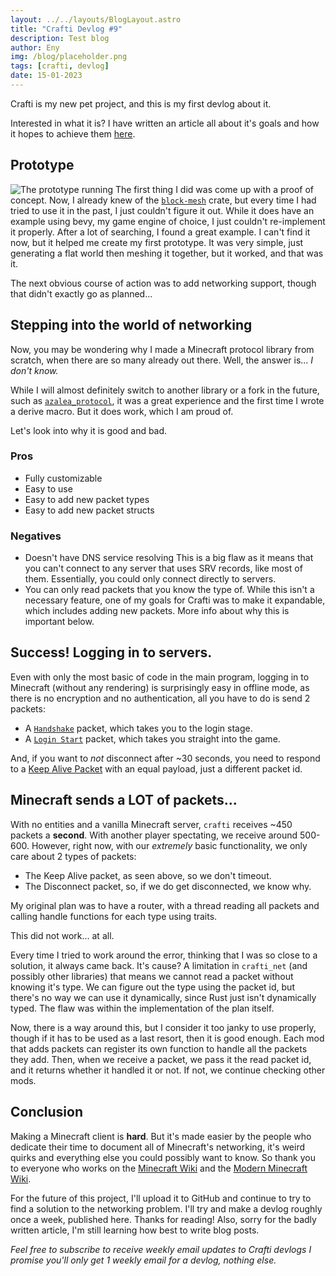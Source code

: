 ```yaml
---
layout: ../../layouts/BlogLayout.astro
title: "Crafti Devlog #9"
description: Test blog
author: Eny
img: /blog/placeholder.png
tags: [crafti, devlog]
date: 15-01-2023
---
```

Crafti is my new pet project, and this is my first devlog about it. 

Interested in what it is? I have written an article all about it's goals and how it hopes to achieve them [here](/blog/what-is-crafti).


## Prototype
![The prototype running](https://media.discordapp.net/attachments/1052639944218255420/1140709274192973824/image.png)
The first thing I did was come up with a proof of concept. Now, I already knew of the [`block-mesh`](https://crates.io/crates/block-mesh) crate, but every time I had tried to use it in the past, I just couldn't figure it out. While it does have an example using bevy, my game engine of choice, I just couldn't re-implement it properly. 
After a lot of searching, I found a great example. I can't find it now, but it helped me create my first prototype. It was very simple, just generating a flat world then meshing it together, but it worked, and that was it. 

The next obvious course of action was to add networking support, though that didn't exactly go as planned...

## Stepping into the world of networking
Now, you may be wondering why I made a Minecraft protocol library from scratch, when there are so many already out there. 
Well, the answer is... *I don't know.*

While I will almost definitely switch to another library or a fork in the future, such as [`azalea_protocol`](https://crates.io/crates/azalea-protocol), it was a great experience and the first time I wrote a derive macro. But it does work, which I am proud of. 

Let's look into why it is good and bad.
### Pros
- Fully customizable
- Easy to use
- Easy to add new packet types
- Easy to add new packet structs
### Negatives
- Doesn't have DNS service resolving
This is a big flaw as it means that you can't connect to any server that uses SRV records, like most of them. Essentially, you could only connect directly to servers. 
- You can only read packets that you know the type of. 
While this isn't a necessary feature, one of my goals for Crafti was to make it expandable, which includes adding new packets. More info about why this is important below. 

## Success! Logging in to servers. 
Even with only the most basic of code in the main program, logging in to Minecraft (without any rendering) is surprisingly easy in offline mode, as there is no encryption and no authentication, all you have to do is send 2 packets:
- A [`Handshake`](https://wiki.vg/Protocol#Handshake) packet, which takes you to the login stage. 
- A [`Login Start`](https://wiki.vg/Protocol#Login_Start) packet, which takes you straight into the game. 

And, if you want to *not* disconnect after ~30 seconds, you need to respond to a [Keep Alive Packet](https://wiki.vg/Protocol#Keep_Alive) with an equal payload, just a different packet id. 

## Minecraft sends a LOT of packets...
With no entities and a vanilla Minecraft server, `crafti` receives ~450 packets a **second**. With another player spectating, we receive around 500-600. However, right now, with our *extremely* basic functionality, we only care about 2 types of packets:
- The Keep Alive packet, as seen above, so we don't timeout. 
- The Disconnect packet, so, if we do get disconnected, we know why.

My original plan was to have a router, with a thread reading all packets and calling handle functions for each type using traits. 

This did not work... at all. 

Every time I tried to work around the error, thinking that I was so close to a solution, it always came back. 
It's cause? A limitation in `crafti_net` (and possibly other libraries) that means we cannot read a packet without knowing it's type. We can figure out the type using the packet id, but there's no way we can use it dynamically, since Rust just isn't dynamically typed. 
The flaw was within the implementation of the plan itself. 

Now, there is a way around this, but I consider it too janky to use properly, though if it has to be used as a last resort, then it is good enough. 
Each mod that adds packets can register its own function to handle all the packets they add. Then, when we receive a packet, we pass it the read packet id, and it returns whether it handled it or not. If not, we continue checking other mods. 

## Conclusion
Making a Minecraft client is **hard**. But it's made easier by the people who dedicate their time to document all of Minecraft's networking, it's weird quirks and everything else you could possibly want to know. So thank you to everyone who works on the [Minecraft Wiki](https://minecraft.wiki) and the [Modern Minecraft Wiki](https://wiki.vg). 

For the future of this project, I'll upload it to GitHub and continue to try to find a solution to the networking problem. I'll try and make a devlog roughly once a week, published here. Thanks for reading!
Also, sorry for the badly written article, I'm still learning how best to write blog posts. 

*Feel free to subscribe to receive weekly email updates to Crafti devlogs*
*I promise you'll only get 1 weekly email for a devlog, nothing else.*
